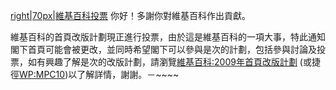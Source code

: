 [[檔案:WikiVote.png|right|70px|維基百科投票]]
你好！多謝你對維基百科作出貢獻。

維基百科的首頁改版計劃現正進行投票，由於這是維基百科的一項大事，特此通知閣下首頁可能會被更改，並同時希望閣下可以參與是次的計劃，包括參與討論及投票，如有興趣了解是次的改版計劃，請瀏覽[[維基百科:2009年首頁改版計劃]] (或捷徑[[WP:MPC10]])以了解詳情，謝謝。－~~<includeonly></includeonly>~~